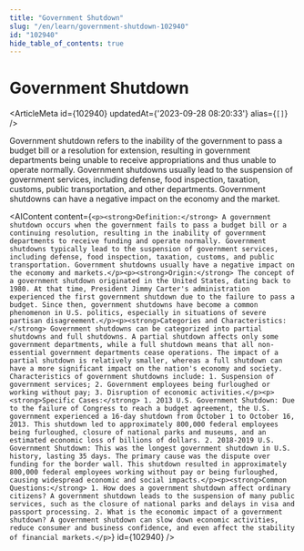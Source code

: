 ```yaml
---
title: "Government Shutdown"
slug: "/en/learn/government-shutdown-102940"
id: "102940"
hide_table_of_contents: true
---
```



# Government Shutdown

<ArticleMeta id={102940} updatedAt={'2023-09-28 08:20:33'} alias={`[]`} />
<div className='border-solid border-b border-t-0 my-4 border-[var(--ifm-color-gray-300)]' />

Government shutdown refers to the inability of the government to pass a budget bill or a resolution for extension, resulting in government departments being unable to receive appropriations and thus unable to operate normally. Government shutdowns usually lead to the suspension of government services, including defense, food inspection, taxation, customs, public transportation, and other departments. Government shutdowns can have a negative impact on the economy and the market.

<AIContent content={`<p><strong>Definition:</strong> A government shutdown occurs when the government fails to pass a budget bill or a continuing resolution, resulting in the inability of government departments to receive funding and operate normally. Government shutdowns typically lead to the suspension of government services, including defense, food inspection, taxation, customs, and public transportation. Government shutdowns usually have a negative impact on the economy and markets.</p><p><strong>Origin:</strong> The concept of a government shutdown originated in the United States, dating back to 1980. At that time, President Jimmy Carter's administration experienced the first government shutdown due to the failure to pass a budget. Since then, government shutdowns have become a common phenomenon in U.S. politics, especially in situations of severe partisan disagreement.</p><p><strong>Categories and Characteristics:</strong> Government shutdowns can be categorized into partial shutdowns and full shutdowns. A partial shutdown affects only some government departments, while a full shutdown means that all non-essential government departments cease operations. The impact of a partial shutdown is relatively smaller, whereas a full shutdown can have a more significant impact on the nation's economy and society. Characteristics of government shutdowns include: 1. Suspension of government services; 2. Government employees being furloughed or working without pay; 3. Disruption of economic activities.</p><p><strong>Specific Cases:</strong> 1. 2013 U.S. Government Shutdown: Due to the failure of Congress to reach a budget agreement, the U.S. government experienced a 16-day shutdown from October 1 to October 16, 2013. This shutdown led to approximately 800,000 federal employees being furloughed, closure of national parks and museums, and an estimated economic loss of billions of dollars. 2. 2018-2019 U.S. Government Shutdown: This was the longest government shutdown in U.S. history, lasting 35 days. The primary cause was the dispute over funding for the border wall. This shutdown resulted in approximately 800,000 federal employees working without pay or being furloughed, causing widespread economic and social impacts.</p><p><strong>Common Questions:</strong> 1. How does a government shutdown affect ordinary citizens? A government shutdown leads to the suspension of many public services, such as the closure of national parks and delays in visa and passport processing. 2. What is the economic impact of a government shutdown? A government shutdown can slow down economic activities, reduce consumer and business confidence, and even affect the stability of financial markets.</p>`} id={102940} />
